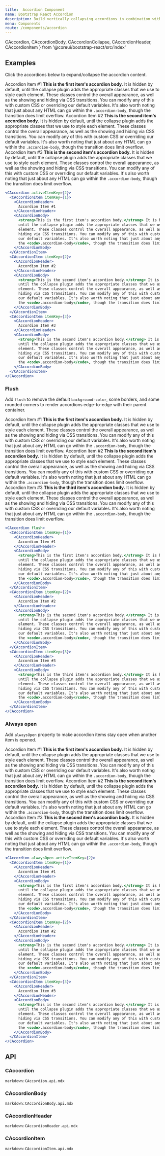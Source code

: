 ```yaml
---
title:  Accordion Component
name: Bootstrap React Accordion
description: Build vertically collapsing accordions in combination with our Bootstrap React Collapse component.
menu: Components
route: /components/accordion
---
```



  CAccordion,
  CAccordionBody,
  CAccordionCollapse,
  CAccordionHeader,
  CAccordionItem 
} from '@coreui/bootstrap-react/src/index'


## Examples

Click the accordions below to expand/collapse the accordion content.

<Example>
  <CAccordion activeItemKey={2}>
    <CAccordionItem itemKey={1}>
      <CAccordionHeader>
        Accordion Item #1
      </CAccordionHeader>
      <CAccordionBody>
        <strong>This is the first item's accordion body.</strong> It is hidden by default,
        until the collapse plugin adds the appropriate classes that we use to style each
        element. These classes control the overall appearance, as well as the showing and
        hiding via CSS transitions. You can modify any of this with custom CSS or overriding
        our default variables. It's also worth noting that just about any HTML can go within
        the <code>.accordion-body</code>, though the transition does limit overflow.
      </CAccordionBody>
    </CAccordionItem>
    <CAccordionItem itemKey={2}>
      <CAccordionHeader>
        Accordion Item #2
      </CAccordionHeader>
      <CAccordionBody>
        <strong>This is the second item's accordion body.</strong> It is hidden by default,
        until the collapse plugin adds the appropriate classes that we use to style each
        element. These classes control the overall appearance, as well as the showing and
        hiding via CSS transitions. You can modify any of this with custom CSS or overriding
        our default variables. It's also worth noting that just about any HTML can go within
        the <code>.accordion-body</code>, though the transition does limit overflow.
      </CAccordionBody>
    </CAccordionItem>
    <CAccordionItem itemKey={3}>
      <CAccordionHeader>
        Accordion Item #3
      </CAccordionHeader>
      <CAccordionBody>
        <strong>This is the second item's accordion body.</strong> It is hidden by default,
        until the collapse plugin adds the appropriate classes that we use to style each
        element. These classes control the overall appearance, as well as the showing and
        hiding via CSS transitions. You can modify any of this with custom CSS or overriding
        our default variables. It's also worth noting that just about any HTML can go within
        the <code>.accordion-body</code>, though the transition does limit overflow.
      </CAccordionBody>
    </CAccordionItem>
  </CAccordion>
</Example>

```jsx
<CAccordion activeItemKey={2}>
  <CAccordionItem itemKey={1}>
    <CAccordionHeader>
      Accordion Item #1
    </CAccordionHeader>
    <CAccordionBody>
      <strong>This is the first item's accordion body.</strong> It is hidden by default,
      until the collapse plugin adds the appropriate classes that we use to style each
      element. These classes control the overall appearance, as well as the showing and
      hiding via CSS transitions. You can modify any of this with custom CSS or overriding
      our default variables. It's also worth noting that just about any HTML can go within
      the <code>.accordion-body</code>, though the transition does limit overflow.
    </CAccordionBody>
  </CAccordionItem>
  <CAccordionItem itemKey={2}>
    <CAccordionHeader>
      Accordion Item #2
    </CAccordionHeader>
    <CAccordionBody>
      <strong>This is the second item's accordion body.</strong> It is hidden by default,
      until the collapse plugin adds the appropriate classes that we use to style each
      element. These classes control the overall appearance, as well as the showing and
      hiding via CSS transitions. You can modify any of this with custom CSS or overriding
      our default variables. It's also worth noting that just about any HTML can go within
      the <code>.accordion-body</code>, though the transition does limit overflow.
    </CAccordionBody>
  </CAccordionItem>
  <CAccordionItem itemKey={3}>
    <CAccordionHeader>
      Accordion Item #3
    </CAccordionHeader>
    <CAccordionBody>
      <strong>This is the second item's accordion body.</strong> It is hidden by default,
      until the collapse plugin adds the appropriate classes that we use to style each
      element. These classes control the overall appearance, as well as the showing and
      hiding via CSS transitions. You can modify any of this with custom CSS or overriding
      our default variables. It's also worth noting that just about any HTML can go within
      the <code>.accordion-body</code>, though the transition does limit overflow.
    </CAccordionBody>
  </CAccordionItem>
</CAccordion>
```

### Flush

Add `flush` to remove the default `background-color`, some borders, and some rounded corners to render accordions edge-to-edge with their parent container.

<Example>
  <CAccordion flush>
    <CAccordionItem itemKey={1}>
      <CAccordionHeader>
        Accordion Item #1
      </CAccordionHeader>
      <CAccordionBody>
        <strong>This is the first item's accordion body.</strong> It is hidden by default,
        until the collapse plugin adds the appropriate classes that we use to style each
        element. These classes control the overall appearance, as well as the showing and
        hiding via CSS transitions. You can modify any of this with custom CSS or overriding
        our default variables. It's also worth noting that just about any HTML can go within
        the <code>.accordion-body</code>, though the transition does limit overflow.
      </CAccordionBody>
    </CAccordionItem>
    <CAccordionItem itemKey={2}>
      <CAccordionHeader>
        Accordion Item #2
      </CAccordionHeader>
      <CAccordionBody>
        <strong>This is the second item's accordion body.</strong> It is hidden by default,
        until the collapse plugin adds the appropriate classes that we use to style each
        element. These classes control the overall appearance, as well as the showing and
        hiding via CSS transitions. You can modify any of this with custom CSS or overriding
        our default variables. It's also worth noting that just about any HTML can go within
        the <code>.accordion-body</code>, though the transition does limit overflow.
      </CAccordionBody>
    </CAccordionItem>
    <CAccordionItem itemKey={3}>
      <CAccordionHeader>
        Accordion Item #3
      </CAccordionHeader>
      <CAccordionBody>
        <strong>This is the third item's accordion body.</strong> It is hidden by default,
        until the collapse plugin adds the appropriate classes that we use to style each
        element. These classes control the overall appearance, as well as the showing and
        hiding via CSS transitions. You can modify any of this with custom CSS or overriding
        our default variables. It's also worth noting that just about any HTML can go within
        the <code>.accordion-body</code>, though the transition does limit overflow.
      </CAccordionBody>
    </CAccordionItem>
  </CAccordion>
</Example>

```jsx
<CAccordion flush>
  <CAccordionItem itemKey={1}>
    <CAccordionHeader>
      Accordion Item #1
    </CAccordionHeader>
    <CAccordionBody>
      <strong>This is the first item's accordion body.</strong> It is hidden by default,
      until the collapse plugin adds the appropriate classes that we use to style each
      element. These classes control the overall appearance, as well as the showing and
      hiding via CSS transitions. You can modify any of this with custom CSS or overriding
      our default variables. It's also worth noting that just about any HTML can go within
      the <code>.accordion-body</code>, though the transition does limit overflow.
    </CAccordionBody>
  </CAccordionItem>
  <CAccordionItem itemKey={2}>
    <CAccordionHeader>
      Accordion Item #2
    </CAccordionHeader>
    <CAccordionBody>
      <strong>This is the second item's accordion body.</strong> It is hidden by default,
      until the collapse plugin adds the appropriate classes that we use to style each
      element. These classes control the overall appearance, as well as the showing and
      hiding via CSS transitions. You can modify any of this with custom CSS or overriding
      our default variables. It's also worth noting that just about any HTML can go within
      the <code>.accordion-body</code>, though the transition does limit overflow.
    </CAccordionBody>
  </CAccordionItem>
  <CAccordionItem itemKey={3}>
    <CAccordionHeader>
      Accordion Item #3
    </CAccordionHeader>
    <CAccordionBody>
      <strong>This is the third item's accordion body.</strong> It is hidden by default,
      until the collapse plugin adds the appropriate classes that we use to style each
      element. These classes control the overall appearance, as well as the showing and
      hiding via CSS transitions. You can modify any of this with custom CSS or overriding
      our default variables. It's also worth noting that just about any HTML can go within
      the <code>.accordion-body</code>, though the transition does limit overflow.
    </CAccordionBody>
  </CAccordionItem>
</CAccordion>
```

### Always open

Add `alwaysOpen` property to make accordion items stay open when another item is opened.

<Example>
  <CAccordion alwaysOpen activeItemKey={2}>
    <CAccordionItem itemKey={1}>
      <CAccordionHeader>
        Accordion Item #1
      </CAccordionHeader>
      <CAccordionBody>
        <strong>This is the first item's accordion body.</strong> It is hidden by default,
        until the collapse plugin adds the appropriate classes that we use to style each
        element. These classes control the overall appearance, as well as the showing and
        hiding via CSS transitions. You can modify any of this with custom CSS or overriding
        our default variables. It's also worth noting that just about any HTML can go within
        the <code>.accordion-body</code>, though the transition does limit overflow.
      </CAccordionBody>
    </CAccordionItem>
    <CAccordionItem itemKey={2}>
      <CAccordionHeader>
        Accordion Item #2
      </CAccordionHeader>
      <CAccordionBody>
        <strong>This is the second item's accordion body.</strong> It is hidden by default,
        until the collapse plugin adds the appropriate classes that we use to style each
        element. These classes control the overall appearance, as well as the showing and
        hiding via CSS transitions. You can modify any of this with custom CSS or overriding
        our default variables. It's also worth noting that just about any HTML can go within
        the <code>.accordion-body</code>, though the transition does limit overflow.
      </CAccordionBody>
    </CAccordionItem>
    <CAccordionItem itemKey={3}>
      <CAccordionHeader>
        Accordion Item #3
      </CAccordionHeader>
      <CAccordionBody>
        <strong>This is the second item's accordion body.</strong> It is hidden by default,
        until the collapse plugin adds the appropriate classes that we use to style each
        element. These classes control the overall appearance, as well as the showing and
        hiding via CSS transitions. You can modify any of this with custom CSS or overriding
        our default variables. It's also worth noting that just about any HTML can go within
        the <code>.accordion-body</code>, though the transition does limit overflow.
      </CAccordionBody>
    </CAccordionItem>
  </CAccordion>
</Example>

```jsx
<CAccordion alwaysOpen activeItemKey={2}>
  <CAccordionItem itemKey={1}>
    <CAccordionHeader>
      Accordion Item #1
    </CAccordionHeader>
    <CAccordionBody>
      <strong>This is the first item's accordion body.</strong> It is hidden by default,
      until the collapse plugin adds the appropriate classes that we use to style each
      element. These classes control the overall appearance, as well as the showing and
      hiding via CSS transitions. You can modify any of this with custom CSS or overriding
      our default variables. It's also worth noting that just about any HTML can go within
      the <code>.accordion-body</code>, though the transition does limit overflow.
    </CAccordionBody>
  </CAccordionItem>
  <CAccordionItem itemKey={2}>
    <CAccordionHeader>
      Accordion Item #2
    </CAccordionHeader>
    <CAccordionBody>
      <strong>This is the second item's accordion body.</strong> It is hidden by default,
      until the collapse plugin adds the appropriate classes that we use to style each
      element. These classes control the overall appearance, as well as the showing and
      hiding via CSS transitions. You can modify any of this with custom CSS or overriding
      our default variables. It's also worth noting that just about any HTML can go within
      the <code>.accordion-body</code>, though the transition does limit overflow.
    </CAccordionBody>
  </CAccordionItem>
  <CAccordionItem itemKey={3}>
    <CAccordionHeader>
      Accordion Item #3
    </CAccordionHeader>
    <CAccordionBody>
      <strong>This is the second item's accordion body.</strong> It is hidden by default,
      until the collapse plugin adds the appropriate classes that we use to style each
      element. These classes control the overall appearance, as well as the showing and
      hiding via CSS transitions. You can modify any of this with custom CSS or overriding
      our default variables. It's also worth noting that just about any HTML can go within
      the <code>.accordion-body</code>, though the transition does limit overflow.
    </CAccordionBody>
  </CAccordionItem>
</CAccordion>
```

## API

### CAccordion
`markdown:CAccordion.api.mdx`

### CAccordionBody
`markdown:CAccordionBody.api.mdx`

### CAccordionHeader
`markdown:CAccordionHeader.api.mdx`

### CAccordionItem
`markdown:CAccordionItem.api.mdx`
